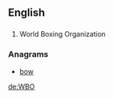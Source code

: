 ==English==

==={{initialism-old|en}}===
{{head|en}}
# World Boxing Organization

===Anagrams===
* [[bow#English|bow]] 

[[de:WBO]]